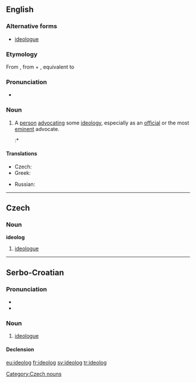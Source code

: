 ==English==

===Alternative forms===
* [[ideologue]]

===Etymology===
From {{etyl|fr|en}} {{term|idéologue|lang=fr}}, from {{etyl|grc|en}} {{term|ἰδέα||notion, pattern|tr=idea|lang=grc|sc=polytonic}} + {{term|-λόγος|tr=-logos||one who speaks (in a certain manner)|lang=grc}}, equivalent to {{suffix|idea|log}}

===Pronunciation===
* {{a|US}} {{IPA|/ˈaɪ.di.əl.ɑg/|/ˈɪ.di.əl.ɑg/}}

===Noun===
{{en-noun}}

# A [[person]] [[advocate|advocating]] some [[ideology]], especially as an [[official]] or the most [[eminent]] advocate.
#:* {{quote-book
 |year=2007
 |year_published=
 |edition=
 |editor=Congress
 |author=
 |title=Congressional Record, V. 149, Pt. 13, July 8, 2003 to July 16, 2003
 |chapter=
 |url=http://books.google.com/books?id=JJC7zJ5o8ioC&pg=PA17238&dq=%22ideolog%22&hl=en&sa=X&ei=o7WIT_6fIZTrtgfY_6C4CQ&redir_esc=y#v=onepage&q=%22ideolog%22&f=false
 |genre=
 |publisher=Government Printing Office
 |isbn=
 |page=17238
 |passage=That is the core of his beliefs in terms of takings. So he is an '''ideolog'''. He does not have the temperament for the bench.
}}

====Translations====
{{trans-top|advocate of a particular ideology}}
* Czech: {{t-|cs|ideolog|m}}
* Greek: {{t+|el|ιδεολόγος|m|tr=iðeológos}}
{{trans-mid}}
* Russian: {{t|ru|идеолог|sc=Armn}}
{{trans-bottom}}


----

==Czech==

===Noun===
'''ideolog''' {{m}}

# [[ideologue]]

[[Category:Czech nouns]]

----

==Serbo-Croatian==

===Pronunciation===
* {{IPA|/ideǒloɡ/|lang=sh}}
* {{hyphenation|i|de|o|log}}

===Noun===
{{sh-noun|g=m|head=ideòlog|r|идеолог|идео̀лог}}

# [[ideologue]]

====Declension====
{{sh-decl-noun
|ideolog|ideolozi
|ideologa|ideologa
|ideologu|ideolozima
|ideologa|ideologe
|ideolože|ideolozi
|ideologu|ideolozima
|ideologom|ideolozima
}}

[[eu:ideolog]]
[[fr:ideolog]]
[[sv:ideolog]]
[[tr:ideolog]]